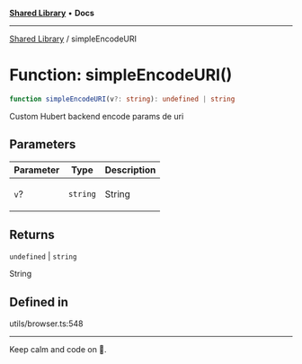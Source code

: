 
<Meta title="Libs/Shared/functions/simpleEncodeURI" />



[**Shared Library**](/?path=/docs/libs-shared-overview--page) • **Docs**

***

[Shared Library](/?path=/docs/libs-shared-overview--page) / simpleEncodeURI

# Function: simpleEncodeURI()

```ts
function simpleEncodeURI(v?: string): undefined | string
```

Custom Hubert backend encode params de uri

## Parameters

<table>
<thead>
<tr>
<th>Parameter</th>
<th>Type</th>
<th>Description</th>
</tr>
</thead>
<tbody>
<tr>
<td>

`v`?

</td>
<td>

`string`

</td>
<td>

String

</td>
</tr>
</tbody>
</table>

## Returns

`undefined` \| `string`

String

## Defined in

utils/browser.ts:548


***

Keep calm and code on 🤘.